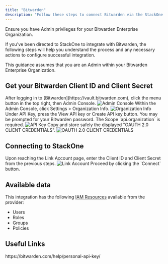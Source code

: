 ```yaml
---
title: "Bitwarden"
description: "Follow these steps to connect Bitwarden via the StackOne Hub successfully."
---
```



<Warning>
  Ensure you have Admin privileges for your Bitwarden Enterprise Organization.
</Warning>

If you've been directed to StackOne to integrate with Bitwarden, the following steps will help you understand the process and any necessary actions to configure successful integration.

This guidance assumes that you are an Admin within your Bitwarden Enterprise Organization.

## Get your Bitwarden Client ID and Client Secret

<Steps>
  <Step title="Access Admin Console">
    After logging in to [Bitwarden](https://vault.bitwarden.com), click the menu button in the top right, then Admin Console.
    <Frame>
      <img className='rounded-md' style={{ margin: '0 auto', border: '1px solid #efefef' }} alt="Admin Console" src="/images/bitwarden/image1.png" />
    </Frame>
  </Step>

  <Step title="Navigate to Organization Info">
    Within the Admin Console, click Settings > Organization Info.
    <Frame>
      <img className='rounded-md' style={{ margin: '0 auto', border: '1px solid #efefef' }} alt="Organization Info" src="/images/bitwarden/image2.png" />
    </Frame>
  </Step>

  <Step title="Generate or View API Key">
    Under API Key, press the View API key or Create API key button. You may be prompted for your Bitwarden password. The Scope `api.organization` is required.
    <Frame>
      <img className='rounded-md' style={{ margin: '0 auto', border: '1px solid #efefef' }} alt="API Key" src="/images/bitwarden/image3.png" />
    </Frame>
  </Step>

  <Step title="Copy Credentials">
    Copy and store safely the displayed "OAUTH 2.0 CLIENT CREDENTIALS".
    <Frame>
      <img className='rounded-md' style={{ margin: '0 auto', border: '1px solid #efefef' }} alt="OAUTH 2.0 CLIENT CREDENTIALS" src="/images/bitwarden/image4.png" />
    </Frame>
  </Step>
</Steps>

## Connecting to StackOne

<Steps>
  <Step title="Enter Credentials">
    Upon reaching the Link Account page, enter the Client ID and Client Secret from the previous steps.
    <Frame>
      <img className='rounded-md' style={{ margin: '0 auto', border: '1px solid #efefef' }} alt="Link Account" src="/images/bitwarden/image5.png" />
    </Frame>
  </Step>

  <Step title="Connect">
    Proceed by clicking the `Connect` button.
  </Step>
</Steps>

<IntegrationFooter />


## Available data

This integration has the following [IAM Resources](https://docs.stackone.com/reference/iam_list_users) available from the provider:
<ul>
 <li>Users</li>
 <li>Roles</li>
 <li>Groups</li>
 <li>Policies</li>
</ul>


## Useful Links
<Card title="API Reference" icon="link" href="https://bitwarden.com/help/personal-api-key/">
    https://bitwarden.com/help/personal-api-key/
</Card>
